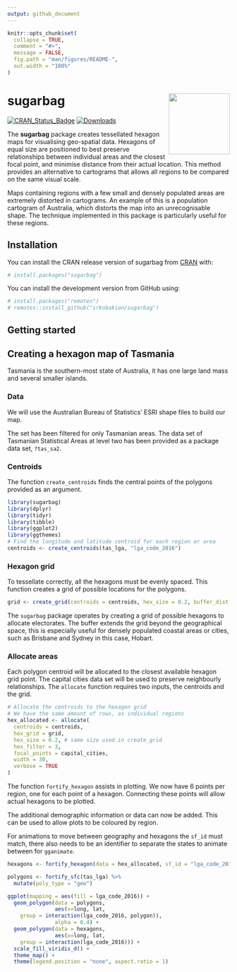 ```yaml
---
output: github_document
---
```


<!-- README.md is generated from this README.Rmd. Please edit this file -->

```r
knitr::opts_chunk$set(
  collapse = TRUE,
  comment = "#>",
  message = FALSE,
  fig.path = "man/figures/README-",
  out.width = "100%"
)
```

# sugarbag <img src='man/figures/logo.png' align="right" height="138.5" />

[![CRAN\_Status\_Badge](http://www.r-pkg.org/badges/version/sugarbag)](https://cran.r-project.org/package=sugarbag)
[![Downloads](http://cranlogs.r-pkg.org/badges/sugarbag?color=brightgreen)](https://cran.r-project.org/package=sugarbag)

The **sugarbag** package creates tessellated hexagon maps for visualising
geo-spatial data. Hexagons of equal size are positioned to best preserve
relationships between individual areas and the closest focal point, and
minimise distance from their actual location. This method provides an
alternative to cartograms that allows all regions to be compared on the same visual scale.

Maps containing regions with a few small and densely populated areas are
extremely distorted in cartograms. An example of this is a population
cartogram of Australia, which distorts the map into an unrecognisable
shape. The technique implemented in this package is particularly useful
for these regions.

## Installation

You can install the CRAN release version of sugarbag from [CRAN](https://CRAN.R-project.org) with:

```r
# install.packages("sugarbag")
```

You can install the development version from GitHub using:

```r
# install.packages("remotes")
# remotes::install_github("srkobakian/sugarbag")
```

## Getting started

## Creating a hexagon map of Tasmania

Tasmania is the southern-most state of Australia, it has one large land
mass and several smaller islands.

### Data

We will use the Australian Bureau of Statistics’ ESRI shape files to
build our map.

The set has been filtered for only Tasmanian areas. The data set of
Tasmanian Statistical Areas at level two has been provided as a package
data set, `?tas_sa2`.

### Centroids

The function `create_centroids` finds the central points of the polygons
provided as an argument.

```r
library(sugarbag)
library(dplyr)
library(tidyr)
library(tibble)
library(ggplot2)
library(ggthemes)
# Find the longitude and latitude centroid for each region or area
centroids <- create_centroids(tas_lga, "lga_code_2016")
```

### Hexagon grid

To tessellate correctly, all the hexagons must be evenly spaced. This
function creates a grid of possible locations for the polygons.

```r
grid <- create_grid(centroids = centroids, hex_size = 0.2, buffer_dist = 1.2)
```

The `sugarbag` package operates by creating a grid of possible hexagons
to allocate electorates. The buffer extends the grid beyond the
geographical space, this is especially useful for densely populated
coastal areas or cities, such as Brisbane and Sydney in this case,
Hobart.

### Allocate areas

Each polygon centroid will be allocated to the closest available hexagon
grid point. The capital cities data set will be used to preserve
neighbourly relationships. The `allocate` function requires two inputs,
the centroids and the grid.

```r
# Allocate the centroids to the hexagon grid
# We have the same amount of rows, as individual regions
hex_allocated <- allocate(
  centroids = centroids,
  hex_grid = grid,
  hex_size = 0.2, # same size used in create_grid
  hex_filter = 3,
  focal_points = capital_cities,
  width = 30, 
  verbose = TRUE
)
```

The function `fortify_hexagon` assists in plotting. We now have 6 points
per region, one for each point of a hexagon. Connecting these points
will allow actual hexagons to be plotted.

The additional demographic information or data can now be added. This
can be used to allow plots to be coloured by region.

For animations to move between geography and hexagons the `sf_id` must
match, there also needs to be an identifier to separate the states to
animate between for `gganimate`.

```r
hexagons <- fortify_hexagon(data = hex_allocated, sf_id = "lga_code_2016", hex_size = 0.2)

polygons <- fortify_sfc(tas_lga) %>% 
  mutate(poly_type = "geo")

ggplot(mapping = aes(fill = lga_code_2016)) +
  geom_polygon(data = polygons, 
               aes(x=long, lat, 
    group = interaction(lga_code_2016, polygon)), 
               alpha = 0.4) +
  geom_polygon(data = hexagons, 
               aes(x=long, lat, 
    group = interaction(lga_code_2016))) +
  scale_fill_viridis_d() +
  theme_map() +
  theme(legend.position = "none", aspect.ratio = 1)
```